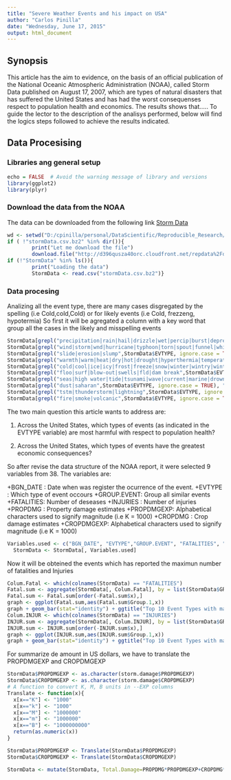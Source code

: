 ```yaml
---
title: "Severe Weather Events and his impact on USA"
author: "Carlos Pinilla"
date: "Wednesday, June 17, 2015"
output: html_document
---
```


## Synopsis

This article has the aim to evidence, on the basis of an official publication of the National Oceanic Atmospheric Administration (NOAA), called Storm Data 
published on August 17, 2007, which are types of natural disasters that has suffered the United States and has had the worst consequenses respect to population health and economics.
The results shows that.....
To guide the lector to the description of the analisys performed, below will find the logics steps followed to achieve the results indicated.

## Data Procesising

### Libraries ang general setup

```r
echo = FALSE  # Avoid the warning message of library and versions
library(ggplot2)
library(plyr)
```

### Download the data from the NOAA 

The data can be downloaded from the following link [Storm Data](https://d396qusza40orc.cloudfront.net/repdata%2Fdata%2FStormData.csv.bz2) 

```r
wd <- setwd("D:/cpinilla/personal/DataScientific/Reproducible_Research/Assessment2")
if ( !"stormData.csv.bz2" %in% dir()){
        print("Let me download the file")
        download.file("http://d396qusza40orc.cloudfront.net/repdata%2Fdata%2FStormData.csv.bz2", destfile = "stormData.csv.bz2")}
if (!"StormData" %in% ls()){
        print("Loading the data")
        StormData <- read.csv("stormData.csv.bz2")}
```

### Data procesing

Analizing all the event type, there are many cases disgregated by the spelling (i.e Cold,cold,Cold) or for likely events (i.e Cold, frezzeng, hypotermia) So first it will be agregated a column with a key word that group all the cases in the likely and misspelling events
```r
StormData[grepl("precipitation|rain|hail|drizzle|wet|percip|burst|depression|fog|wall cloud",StormData$EVTYPE, ignore.case = TRUE), "GROUP.EVENT"] <- "PRECIPITATION"
StormData[grepl("wind|storm|wnd|hurricane|typhoon|torn|spout|funnel|whirlwind",StormData$EVTYPE, ignore.case = TRUE), "GROUP.EVENT"] <- "TORNADO"
StormData[grepl("slide|erosion|slump",StormData$EVTYPE, ignore.case = TRUE), "GROUP.EVENT"] <- "EROSION"
StormData[grepl("warmth|warm|heat|dry|hot|drought|hyperthermia|temperature record|record temperature|record high",StormData$EVTYPE, ignore.case = TRUE), "GROUP.EVENT"] <- "HEAT"
StormData[grepl("cold|cool|ice|icy|frost|freeze|snow|winter|wintry|wintery|blizzard|chill|freezing|avalanche|glaze|sleet|hypo",StormData$EVTYPE, ignore.case = TRUE), "GROUP.EVENT"] <- "COLD"
StormData[grepl("floo|surf|blow-out|swells|fld|dam break",StormData$EVTYPE, ignore.case = TRUE), "GROUP.EVENT"] <- "FLOOD"
StormData[grepl("seas|high water|tide|tsunami|wave|current|marine|drowning",StormData$EVTYPE, ignore.case = TRUE), "GROUP.EVENT"] <- "SEAS"
StormData[grepl("dust|saharan",StormData$EVTYPE, ignore.case = TRUE), "GROUP.EVENT"] <- "DUST"
StormData[grepl("tstm|thunderstorm|lightning",StormData$EVTYPE, ignore.case = TRUE), "GROUP.EVENT"] <- "THUNDER"
StormData[grepl("fire|smoke|volcanic",StormData$EVTYPE, ignore.case = TRUE), "GROUP.EVENT"] <- "FIRE"
```

The two main question this article wants to address are:

1. Across the United States, which types of events (as indicated in the EVTYPE variable) are most harmful with respect to population health?

2. Across the United States, which types of events have the greatest economic consequences?

So after revise the data  structure of the NOAA report, it were selected 9 variables from 38. The variables are:

+BGN_DATE  : Date when was register the ocurrence of the event.
+EVTYPE    : Which type of event occours
+GROUP.EVENT: Group all similar events
+FATALITIES: Number of deseases
+INJURIES  : Number of injuries
+PROPDMG   : Property damage estimates
+PROPDMGEXP: Alphabetical characters used to signify magnitude (i.e K = 1000)
+CROPDMG   : Crop damage estimates
+CROPDMGEXP: Alphabetical characters used to signify magnitude (i.e K = 1000)

```r
Variables.used <- c("BGN_DATE", "EVTYPE","GROUP.EVENT", "FATALITIES", "INJURIES", "PROPDMG", "PROPDMGEXP", "CROPDMG", "CROPDMGEXP")
  StormData <- StormData[, Variables.used]
```

Now it will be obteined the events which has reported the maximun number of fatalities and Injuries
```r
Colum.Fatal <- which(colnames(StormData) == "FATALITIES")
Fatal.sum <- aggregate(StormData[, Colum.Fatal], by = list(StormData$GROUP.EVENT), FUN = "sum")
Fatal.sum <- Fatal.sum[order(-Fatal.sum$x),]
graph <- ggplot(Fatal.sum,aes(Fatal.sum$Group.1,x))
graph + geom_bar(stat="identity") + ggtitle("Top 10 Event Types with max fatalities")
Colum.INJUR <- which(colnames(StormData) == "INJURIES")
INJUR.sum <- aggregate(StormData[, Colum.INJUR], by = list(StormData$GROUP.EVENT), FUN = "sum")
INJUR.sum <- INJUR.sum[order(-INJUR.sum$x),]
graph <- ggplot(INJUR.sum,aes(INJUR.sum$Group.1,x))
graph + geom_bar(stat="identity") + ggtitle("Top 10 Event Types with max INJURES")
```

For summarize de amount in US dollars, we have to translate the PROPDMGEXP and CROPDMGEXP
```r
StormData$PROPDMGEXP <- as.character(storm.damage$PROPDMGEXP)
StormData$CROPDMGEXP <- as.character(storm.damage$CROPDMGEXP)
# A function to convert K, M, B units in --EXP columns
Translate <- function(x){
  x[x=="K"] <- "1000"
  x[x=="k"] <- "1000"
  x[x=="M"] <- "1000000"
  x[x=="m"] <- "1000000"
  x[x=="B"] <- "1000000000"
  return(as.numeric(x))
}

StormData$PROPDMGEXP <- Translate(StormData$PROPDMGEXP)
StormData$CROPDMGEXP <- Translate(StormData$CROPDMGEXP)

StormData <- mutate(StormData, Total.Damage=PROPDMG*PROPDMGEXP+CROPDMG*CROPDMGEXP)

```
